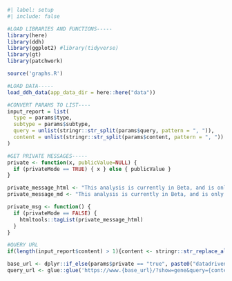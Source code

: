 ```r
#| label: setup
#| include: false

#LOAD LIBRARIES AND FUNCTIONS-----
library(here)
library(ddh)
library(ggplot2) #library(tidyverse)
library(gt)
library(patchwork)

source('graphs.R')

#LOAD DATA-----
load_ddh_data(app_data_dir = here::here("data"))

#CONVERT PARAMS TO LIST----
input_report = list(
  type = params$type, 
  subtype = params$subtype, 
  query = unlist(stringr::str_split(params$query, pattern = ", ")), 
  content = unlist(stringr::str_split(params$content, pattern = ", "))
)

#GET PRIVATE MESSAGES-----
private <- function(x, publicValue=NULL) {
  if (privateMode == TRUE) { x } else { publicValue }
}

private_message_html <- "This analysis is currently in Beta, and is only available to premium subscribers. If you want to upgrade to support this project and access these data, subscribe at ', a(href = 'http://www.datadrivenhypothesis.com', 'datadrivenhypothesis.com')"
private_message_md <- "This analysis is currently in Beta, and is only available to premium subscribers. If you want to upgrade to support this project and access these data, subscribe at [datadrivenhypothesis.com](http://www.datadrivenhypothesis.com)"

private_msg <- function() {
  if (privateMode == FALSE) {
    htmltools::tagList(private_message_html) 
  }
}

#QUERY URL
if(length(input_report$content) > 1){content <- stringr::str_replace_all(params$content, pattern = " ", replacement = "%20")} else {content <- params$content}

base_url <- dplyr::if_else(params$private == "true", paste0("datadrivenhypothesis.com"), paste0("datadrivenhypothesis.org"))
query_url <- glue::glue('https://www.{base_url}/?show=gene&query={content}')

```